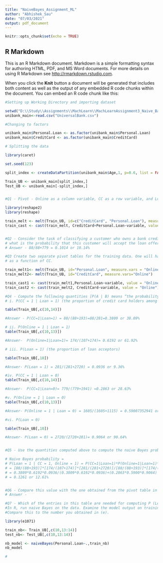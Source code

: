 ---
title: "NaiveBayes_Assignment_ML"
author: "Abhishek_Sau"
date: "07/03/2021"
output: pdf_document
---

```{r setup, include=FALSE}
knitr::opts_chunk$set(echo = TRUE)
```

## R Markdown

This is an R Markdown document. Markdown is a simple formatting syntax for authoring HTML, PDF, and MS Word documents. For more details on using R Markdown see <http://rmarkdown.rstudio.com>.

When you click the **Knit** button a document will be generated that includes both content as well as the output of any embedded R code chunks within the document. You can embed an R code chunk like this:

```{r}
#Setting up Working Directory and importing dataset

setwd("D:\\Study\\Assignments\\MachLearn\\MachLearnAssignment3_Naive_Bayes")
unibank_main<-read.csv("UniversalBank.csv")

#Changing to factors

unibank_main$Personal.Loan <- as.factor(unibank_main$Personal.Loan)
unibank_main$CreditCard <- as.factor(unibank_main$CreditCard)

# Splitting the data

library(caret)

set.seed(123)

split_index <- createDataPartition(unibank_main$Age,1, p=0.6, list = FALSE)

Train_UB <- unibank_main[split_index,]
Test_UB <- unibank_main[-split_index,]


#Q1 - Pivot - Online as a column variable, CC as a row variable, and Loan as a secondary row variable.

library(reshape2)
library(reshape)

train_melt <- melt(Train_UB, id=c("CreditCard", "Personal.Loan"), measure.vars = "Online")
train_cast <- cast(train_melt, CreditCard+Personal.Loan~variable, value = "Online") 


#Q2 - Consider the task of classifying a customer who owns a bank credit card and is actively using online banking services. Looking at the pivot table, 
# what is the probability that this customer will accept the loan offer? 
# Answer - 88/88+779 = 0.1014 or 10.14%

#Q3 Create two separate pivot tables for the training data. One will have Loan (rows) as a function of Online (columns) and the other will have Loan (rows) 
# as a function of CC.

train_melt1<- melt(Train_UB, id="Personal.Loan", measure.vars = "Online")
train_melt2<- melt(Train_UB, id="CreditCard", measure.vars="Online")

train_cast1 <- cast(train_melt1,Personal.Loan~variable, value = "Online" )
train_cast2 <- cast(train_melt2, CreditCard~variable, value = "Online")

#Q4 - Compute the following quantities [P(A | B) means “the probability ofA given B”]: 
# i. P(CC = 1 | Loan = 1) (the proportion of credit card holders among the loan acceptors) 

table(Train_UB[,c(10,14)])

#Answer - P(CC=1|Loan=1) = 88/(88+193)=88/281=0.3809 or 38.09%

# ii. P(Online = 1 | Loan = 1) 
table(Train_UB[,c(10,13)])

#Answer-  P(Online=1|Loan=1)= 174/(107+174)= 0.6192 or 61.92%

# iii. P(Loan = 1) (the proportion of loan acceptors) 

table(Train_UB[,10])

#Answer- P(Loan = 1) = 281/(281+2720) = 0.0936 or 9.36%

#iv. P(CC = 1 | Loan = 0)
table(Train_UB[,c(10,14)])

#Answer-  P(CC=1|Loan=0)= 779/(779+1941) =0.2863 or 28.63%

#v. P(Online = 1 | Loan = 0)
table(Train_UB[,c(10,13)])

#Answer- P(Online = 1 | Loan = 0) = 1605/(1605+1115) = 0.59007352941 or 59.01%

#vi. P(Loan = 0)

table(Train_UB[,10])

#Answer- P(Loan = 0) = 2720/(2720+281)= 0.9064 or 90.64%


#Q5 - Use the quantities computed above to compute the naive Bayes probability P(Loan = 1 | CC = 1, Online = 1).

# Naive Bayes probability = 
# P(Loan = 1 | CC = 1, Online = 1) = P(CC=1|Loan=1)*P(Online=1|Loan=1)*P(Loan = 1)/[(P(CC=1|Loan=1)*P(Online=1|Loan=1)*P(Loan=1))+ (P(CC=1|Loan=0)*P(Online=1|Loan=0)*P(Loan=0)]
# = [88/(88+193)]*[174/(107+174)]*[281/(281+2720)]/[88/(88+193)]*[174/(107+174)]*[281/(281+2720)]+[779/(779+1941)]*[1605/(1605+1115)]*[2720/(2720+281)]
# = 0.3809*0.6192*0.0936/(0.3809*0.6192*0.0936)+(0.2863*0.5900*0.9064)
# = 0.1261 or 12.61%


#Q6 - Compare this value with the one obtained from the pivot table in (B). Which is a more accurate estimate?
# Answer - 

#Q7 - Which of the entries in this table are needed for computing P (Loan = 1 | CC = 1, Online = 1)? 
#In R, run naive Bayes on the data. Examine the model output on training data, and find the entry that corresponds to P (Loan = 1 | CC = 1, Online = 1).
#Compare this to the number you obtained in (e).

library(e1071)

train_nb<- Train_UB[,c(10,13:14)]
test_nb<- Test_UB[,c(10,13:14)]

nb_model <- naiveBayes(Personal.Loan~.,train_nb)
nb_model

#
```

